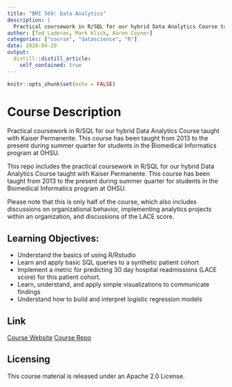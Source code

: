 ```yaml
---
title: "BMI 569: Data Analytics"
description: |
  Practical coursework in R/SQL for our hybrid Data Analytics Course taught with Kaiser Permanente.
author: [Ted Laderas, Mark Klick, Aaron Coyner]
categories: ["course", "datascience", "R"]
date: 2020-04-20
output:
  distill::distill_article:
    self_contained: true
---
```



```r
knitr::opts_chunk$set(echo = FALSE)
```

# Course Description

Practical coursework in R/SQL for our hybrid Data Analytics Course taught with Kaiser Permanente. This course has been taught from 2013 to the present during summer quarter for students in the Biomedical Informatics program at OHSU.

This repo includes the practical coursework in R/SQL for our hybrid Data Analytics Course taught with Kaiser Permanente. This course has been taught from 2013 to the present during summer quarter for students in the Biomedical Informatics program at OHSU.

Please note that this is only half of the course, which also includes discussions on organizational behavior, implementing analytics projects within an organization, and discussions of the LACE score. 

## Learning Objectives:

- Understand the basics of using R/Rstudio
- Learn and apply basic SQL queries to a synthetic patient cohort
- Implement a metric for predicting 30 day hospital readmissions (LACE score) for this patient cohort.
- Learn, understand, and apply simple visualizations to communicate findings
- Understand how to build and interpret logistic regression models

## Link

[Course Website](http://laderast.github.io/AnalyticsCourse/){.btn .btn--info}
[Course Repo](http://github.com/laderast/AnalyticsCourse/){.btn .btn--info}

## Licensing

This course material is released under an Apache 2.0 License.
